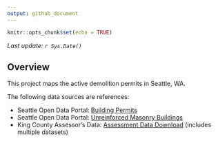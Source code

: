 ```yaml
---
output: github_document
---
```


```r
knitr::opts_chunk$set(echo = TRUE)
```

_Last update: `r Sys.Date()`_

## Overview

This project maps the active demolition permits in Seattle, WA. 

The following data sources are references:

  * Seattle Open Data Portal: [Building Permits](https://data.seattle.gov/Permitting/Building-Permits/76t5-zqzr/data)
  * Seattle Open Data Portal: [Unreinforced Masonry Buildings](https://data.seattle.gov/Permitting/Unreinforced-Masonry-Buildings/54qs-2h7f)
  * King County Assessor's Data: [Assessment Data Download](https://info.kingcounty.gov/assessor/DataDownload/default.aspx) (includes multiple datasets)